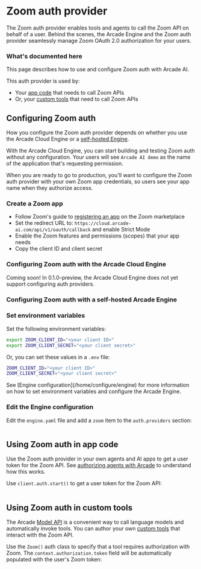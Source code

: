 # Zoom auth provider

The Zoom auth provider enables tools and agents to call the Zoom API on behalf of a user. Behind the scenes, the Arcade Engine and the Zoom auth provider seamlessly manage Zoom OAuth 2.0 authorization for your users.

### What's documented here

This page describes how to use and configure Zoom auth with Arcade AI.

This auth provider is used by:

- Your [app code](#using-zoom-auth-in-app-code) that needs to call Zoom APIs
- Or, your [custom tools](#using-zoom-auth-in-custom-tools) that need to call Zoom APIs

## Configuring Zoom auth

How you configure the Zoom auth provider depends on whether you use the Arcade Cloud Engine or a [self-hosted Engine](/home/install/overview).

With the Arcade Cloud Engine, you can start building and testing Zoom auth without any configuration. Your users will see `Arcade AI demo` as the name of the application that's requesting permission.

When you are ready to go to production, you'll want to configure the Zoom auth provider with your own Zoom app credentials, so users see your app name when they authorize access.

### Create a Zoom app

- Follow Zoom's guide to [registering an app](https://developers.zoom.us/docs/integrations/create/) on the Zoom marketplace
- Set the redirect URL to: `https://cloud.arcade-ai.com/api/v1/oauth/callback` and enable Strict Mode
- Enable the Zoom features and permissions (scopes) that your app needs
- Copy the client ID and client secret

### Configuring Zoom auth with the Arcade Cloud Engine

<Warning type="warning" emoji="⚠️">
  Coming soon! In 0.1.0-preview, the Arcade Cloud Engine does not yet support
  configuring auth providers.
</Warning>

### Configuring Zoom auth with a self-hosted Arcade Engine

<Steps>

### Set environment variables

Set the following environment variables:

```bash
export ZOOM_CLIENT_ID="<your client ID>"
export ZOOM_CLIENT_SECRET="<your client secret>"
```

Or, you can set these values in a `.env` file:

```bash
ZOOM_CLIENT_ID="<your client ID>"
ZOOM_CLIENT_SECRET="<your client secret>"
```

<Tip>
  See [Engine configuration](/home/configure/engine) for more information on how
  to set environment variables and configure the Arcade Engine.
</Tip>

### Edit the Engine configuration

Edit the `engine.yaml` file and add a `zoom` item to the `auth.providers` section:

```yaml file=<rootDir>/examples/code/integrations/zoom/config_provider.engine.yaml {3-5}

```

</Steps>

## Using Zoom auth in app code

Use the Zoom auth provider in your own agents and AI apps to get a user token for the Zoom API. See [authorizing agents with Arcade](/home/how-arcade-helps) to understand how this works.

Use `client.auth.start()` to get a user token for the Zoom API:

```python file=<rootDir>/examples/code/integrations/zoom/custom_auth.py {8-12}

```

## Using Zoom auth in custom tools

The Arcade [Model API](/home/use-tools/call-tools-with-models) is a convenient way to call language models and automatically invoke tools. You can author your own [custom tools](/home/build-tools/create-a-toolkit) that interact with the Zoom API.

Use the `Zoom()` auth class to specify that a tool requires authorization with Zoom. The `context.authorization.token` field will be automatically populated with the user's Zoom token:

```python file=<rootDir>/examples/code/integrations/zoom/custom_tool.py {5-6,9-13,23}

```
